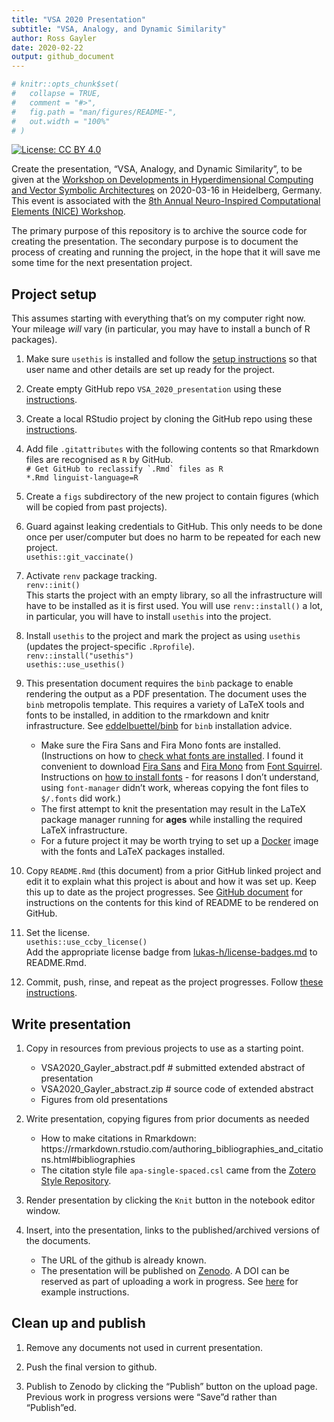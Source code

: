 ```yaml
---
title: "VSA 2020 Presentation"
subtitle: "VSA, Analogy, and Dynamic Similarity"
author: Ross Gayler
date: 2020-02-22
output: github_document
---
```


<!-- README.md is generated from README.Rmd. Please edit that file -->

```r

# knitr::opts_chunk$set(
#   collapse = TRUE,
#   comment = "#>",
#   fig.path = "man/figures/README-",
#   out.width = "100%"
# )

```

<!-- badges: start -->
[![License: CC BY 4.0](https://img.shields.io/badge/License-CC%20BY%204.0-lightgrey.svg)](https://creativecommons.org/licenses/by/4.0/)
<!-- [![DOI](https://zenodo.org/badge/205238383.svg)](https://zenodo.org/badge/latestdoi/205238383) -->
<!-- [![Launch Rstudio Binder](http://mybinder.org/badge_logo.svg)](https://mybinder.org/v2/gh/rgayler/scorecal_CSCC_2019/master?urlpath=rstudio) -->
<!-- badges: end -->

Create the presentation, "VSA, Analogy, and Dynamic Similarity", to be given 
at the [Workshop on Developments in Hyperdimensional Computing and Vector Symbolic Architectures](https://sites.google.com/view/vsaworkshop2020/home)
on 2020-03-16
in Heidelberg, Germany.
This event is associated with the [8th Annual Neuro-Inspired Computational Elements (NICE) Workshop](https://niceworkshop.org/nice-2020/).

The primary purpose of this repository is to archive the source code for creating the presentation.
The secondary purpose is to document the process of creating and running the project,
in the hope that it will save me some time for the next presentation project.

## Project setup

This assumes starting with everything that's on my computer right now.
Your mileage *will* vary
(in particular, you may have to install a bunch of R packages).

1. Make sure `usethis` is installed
and follow the [setup instructions](https://usethis.r-lib.org/articles/articles/usethis-setup.html) 
so that user name and other details are set up ready for the project.

1. Create empty GitHub repo `VSA_2020_presentation`
using these [instructions](https://happygitwithr.com/new-github-first.html#make-a-repo-on-github-2).

1. Create a local RStudio project by cloning the GitHub repo
using these [instructions](https://happygitwithr.com/new-github-first.html#new-rstudio-project-via-git-clone).

1. Add file `.gitattributes` with the following contents
  so that Rmarkdown files are recognised as `R` by GitHub.  
    ```
    # Get GitHub to reclassify `.Rmd` files as R
    ```  
    ```
    *.Rmd linguist-language=R
    ```
1. Create a `figs` subdirectory of the new project to contain figures
(which will be copied from past projects).

1. Guard against leaking credentials to GitHub.
This only needs to be done once per user/computer
but does no harm to be repeated for each new project.  
    ```
    usethis::git_vaccinate()
    ```

1. Activate `renv` package tracking.  
    ```
    renv::init()
    ```  
    This starts the project with an empty library,
    so all the infrastructure will have to be installed as it is first used.
    You will use `renv::install()` a lot,
    in particular, you will have to install `usethis` into the project.

1. Install `usethis` to the project and mark the project as using `usethis`
(updates the project-specific `.Rprofile`).  
    ```
    renv::install("usethis")  
    ```  
    ```
    usethis::use_usethis()
    ```

1. This presentation document requires the `binb` package to enable rendering the output as a PDF presentation.
The document uses the `binb` metropolis template. 
This requires a variety of LaTeX tools and fonts to be installed,
in addition to the rmarkdown and knitr infrastructure.
See [eddelbuettel/binb](https://github.com/eddelbuettel/binb) for `binb` installation advice.
    * Make sure the Fira Sans and Fira Mono fonts are installed. 
    (Instructions on how to [check what fonts are installed](https://www.cyberciti.biz/tips/quickly-list-all-available-fonts.html).
    I found it convenient to download [Fira Sans](https://www.fontsquirrel.com/fonts/fira-sans) 
    and [Fira Mono](https://www.fontsquirrel.com/fonts/fira-mono) from [Font Squirrel](https://www.fontsquirrel.com).
    Instructions on [how to install fonts](https://itsfoss.com/install-fonts-ubuntu/) - 
    for reasons I don't understand, using `font-manager` didn't work,
    whereas copying the font files to `$/.fonts` did work.) 
    * The first attempt to knit the presentation
    may result in the LaTeX package manager running for **ages**
    while installing the required LaTeX infrastructure.
    * For a future project it may be worth trying to set up a [Docker](https://www.docker.com/) image
    with the fonts and LaTeX packages installed.

1. Copy `README.Rmd` (this document) from a prior GitHub linked project
and edit it to explain what this project is about and how it was set up.
Keep this up to date as the project progresses.
See [GitHub document](https://rmarkdown.rstudio.com/github_document_format.html)
for instructions on the contents for this kind of README to be rendered on GitHub.

1. Set the license.  
    ```
    usethis::use_ccby_license()
    ```  
    Add the appropriate license badge from [lukas-h/license-badges.md](https://gist.github.com/lukas-h/2a5d00690736b4c3a7ba) to README.Rmd.

1. Commit, push, rinse, and repeat as the project progresses.
Follow [these instructions](https://happygitwithr.com/new-github-first.html#make-local-changes-save-commit-1).

## Write presentation

1. Copy in resources from previous projects to use as a starting point.  
    * VSA2020_Gayler_abstract.pdf # submitted extended abstract of presentation
    * VSA2020_Gayler_abstract.zip # source code of extended abstract
    * Figures from old presentations

1. Write presentation, copying figures from prior documents as needed
    * How to make citations in Rmarkdown: https://rmarkdown.rstudio.com/authoring_bibliographies_and_citations.html#bibliographies
    * The citation style file `apa-single-spaced.csl` came from the 
    [Zotero Style Repository](https://www.zotero.org/styles?q=id%3Aapa-single-spaced&fields=psychology&format=author-date).

1. Render presentation by clicking the `Knit` button in the notebook editor window.

1. Insert, into the presentation, links to the published/archived versions of the documents.  
    * The URL of the github is already known.
    * The presentation will be published on [Zenodo](https://zenodo.org).
    A DOI can be reserved as part of uploading a work in progress.
    See [here](https://instruct-eric.eu/help/other/zenodo-upload-guidelines)
  for example instructions.

## Clean up and publish

1. Remove any documents not used in current presentation.

1. Push the final version to github.

1. Publish to Zenodo by clicking the "Publish" button on the upload page.
  Previous work in progress versions were "Save"d rather than "Publish"ed.
